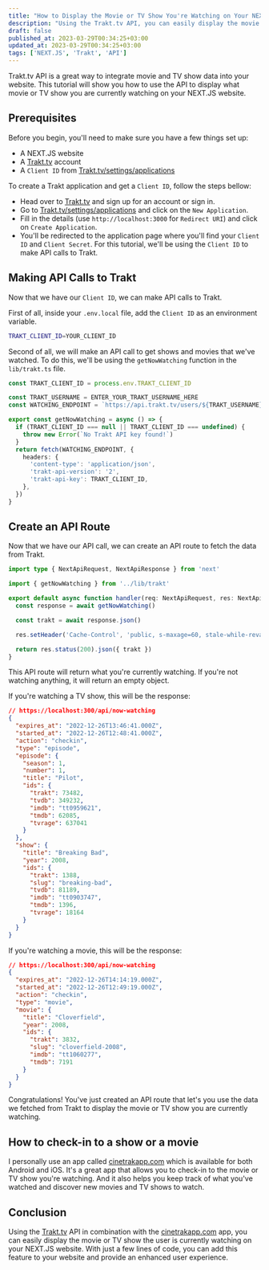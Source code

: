 ```yaml
---
title: "How to Display the Movie or TV Show You're Watching on Your NEXT.JS Website Using Trakt.tv API"
description: "Using the Trakt.tv API, you can easily display the movie or TV show you're currently watching on your NEXT.JS website. With just a few lines of code, you can add this feature to your NEXT.JS website."
draft: false
published_at: 2023-03-29T00:34:25+03:00
updated_at: 2023-03-29T00:34:25+03:00
tags: ['NEXT.JS', 'Trakt', 'API']
---
```


Trakt.tv API is a great way to integrate movie and TV show data into your website. This tutorial will show you how to use the API to display what movie or TV show you are currently watching on your NEXT.JS website.

## Prerequisites

Before you begin, you'll need to make sure you have a few things set up:

- A NEXT.JS website
- A [Trakt.tv](https://trakt.tv/) account
- A `Client ID` from [Trakt.tv/settings/applications](https://trakt.tv/settings/applications)

To create a Trakt application and get a `Client ID`, follow the steps bellow:

- Head over to [Trakt.tv](https://trakt.tv) and sign up for an account or sign in.
- Go to [Trakt.tv/settings/applications](https://trakt.tv/settings/applications) and click on the `New Application`.
- Fill in the details (use `http://localhost:3000` for `Redirect URI`) and click on `Create Application`.
- You'll be redirected to the application page where you'll find your `Client ID` and `Client Secret`. For this tutorial, we'll be using the `Client ID` to make API calls to Trakt.

## Making API Calls to Trakt

Now that we have our `Client ID`, we can make API calls to Trakt.

First of all, inside your `.env.local` file, add the `Client ID` as an environment variable.

```bash title=".env.local"
TRAKT_CLIENT_ID=YOUR_CLIENT_ID
```

Second of all, we will make an API call to get shows and movies that we've watched. To do this, we'll be using the `getNowWatching` function in the `lib/trakt.ts` file.

```typescript title="lib/trakt.ts"
const TRAKT_CLIENT_ID = process.env.TRAKT_CLIENT_ID

const TRAKT_USERNAME = ENTER_YOUR_TRAKT_USERNAME_HERE
const WATCHING_ENDPOINT = `https://api.trakt.tv/users/${TRAKT_USERNAME}/watching`

export const getNowWatching = async () => {
  if (TRAKT_CLIENT_ID === null || TRAKT_CLIENT_ID === undefined) {
    throw new Error(`No Trakt API key found!`)
  }
  return fetch(WATCHING_ENDPOINT, {
    headers: {
      'content-type': 'application/json',
      'trakt-api-version': '2',
      'trakt-api-key': TRAKT_CLIENT_ID,
    },
  })
}
```

## Create an API Route

Now that we have our API call, we can create an API route to fetch the data from Trakt.

```typescript title="pages/api/now-watching.ts"
import type { NextApiRequest, NextApiResponse } from 'next'

import { getNowWatching } from '../lib/trakt'

export default async function handler(req: NextApiRequest, res: NextApiResponse) {
  const response = await getNowWatching()

  const trakt = await response.json()

  res.setHeader('Cache-Control', 'public, s-maxage=60, stale-while-revalidate=30')

  return res.status(200).json({ trakt })
}
```

This API route will return what you're currently watching. If you're not watching anything, it will return an empty object.

If you're watching a TV show, this will be the response:

```json
// https://localhost:300/api/now-watching
{
  "expires_at": "2022-12-26T13:46:41.000Z",
  "started_at": "2022-12-26T12:48:41.000Z",
  "action": "checkin",
  "type": "episode",
  "episode": {
    "season": 1,
    "number": 1,
    "title": "Pilot",
    "ids": {
      "trakt": 73482,
      "tvdb": 349232,
      "imdb": "tt0959621",
      "tmdb": 62085,
      "tvrage": 637041
    }
  },
  "show": {
    "title": "Breaking Bad",
    "year": 2008,
    "ids": {
      "trakt": 1388,
      "slug": "breaking-bad",
      "tvdb": 81189,
      "imdb": "tt0903747",
      "tmdb": 1396,
      "tvrage": 18164
    }
  }
}
```

If you're watching a movie, this will be the response:

```json
// https://localhost:300/api/now-watching
{
  "expires_at": "2022-12-26T14:14:19.000Z",
  "started_at": "2022-12-26T12:49:19.000Z",
  "action": "checkin",
  "type": "movie",
  "movie": {
    "title": "Cloverfield",
    "year": 2008,
    "ids": {
      "trakt": 3832,
      "slug": "cloverfield-2008",
      "imdb": "tt1060277",
      "tmdb": 7191
    }
  }
}
```

Congratulations! You've just created an API route that let's you use the data we fetched from Trakt to display the movie or TV show you are currently watching.

## How to check-in to a show or a movie

I personally use an app called [cinetrakapp.com](https://www.cinetrakapp.com/) which is available for both Android and iOS. It's a great app that allows you to check-in to the movie or TV show you're watching. And it also helps you keep track of what you've watched and discover new movies and TV shows to watch.

## Conclusion

Using the [Trakt.tv](http://trakt.tv/) API in combination with the [cinetrakapp.com](https://www.cinetrakapp.com/) app, you can easily display the movie or TV show the user is currently watching on your NEXT.JS website. With just a few lines of code, you can add this feature to your website and provide an enhanced user experience.
